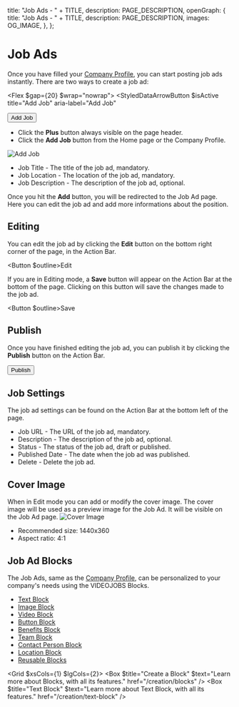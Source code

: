 
  title: "Job Ads - " + TITLE,
  description: PAGE_DESCRIPTION,
  openGraph: {
    title: "Job Ads - " + TITLE,
    description: PAGE_DESCRIPTION,
    images: OG_IMAGE,
  },
};

# Job Ads 
Once you have filled your [Company Profile](/company-profile), you can start posting job ads instantly. There are two ways to create a job ad:

<Flex $gap={20} $wrap="nowrap">
  <StyledDataArrowButton
    $isActive
    title="Add Job"
    aria-label="Add Job"
  >
   <StyledDataUserAvatar className="avatar">
      <Icon name="Plus" />
    </StyledDataUserAvatar>
  </StyledDataArrowButton>
  <Button $outline><Icon name="Plus" className="icon" />Add Job</Button>
</Flex>

- Click the **Plus** button always visible on the page header.
- Click the **Add Job** button from the Home page or the Company Profile.

![Add Job](/4-job-ads/add-job.jpg)

- Job Title - The title of the job ad, mandatory.
- Job Location - The location of the job ad, mandatory.
- Job Description - The description of the job ad, optional.

Once you hit the **Add** button, you will be redirected to the Job Ad page. Here you can edit the job ad and add more informations about the position.

## Editing

You can edit the job ad by clicking the **Edit** button on the bottom right corner of the page, in the Action Bar.

<Button $outline><Icon name="SquarePen" className="icon" />Edit</Button>

If you are in Editing mode, a **Save** button will appear on the Action Bar at the bottom of the page. Clicking on this button will save the changes made to the job ad.

<Button $outline><Icon name="Save" className="icon" />Save</Button>

## Publish

Once you have finished editing the job ad, you can publish it by clicking the **Publish** button on the Action Bar.

<Button>Publish</Button>

## Job Settings

The job ad settings can be found on the Action Bar at the bottom left of the page.

<StyledDataDropdownButton>
  <Icon name="Settings" />
</StyledDataDropdownButton>

- Job URL - The URL of the job ad, mandatory.
- Description - The description of the job ad, optional.
- Status - The status of the job ad, draft or published.
- Published Date - The date when the job ad was published.
- Delete - Delete the job ad.

 ## Cover Image
 When in Edit mode you can add or modify the cover image. The cover image will be used as a preview image for the Job Ad. It will be visible on the Job Ad page.
![Cover Image](/3-company-profile/cover.jpg)

- Recommended size: 1440x360
- Aspect ratio: 4:1

 ## Job Ad Blocks

 The Job Ads, same as the [Company Profile](/company-profile), can be personalized to your company's needs using the VIDEOJOBS Blocks.

 - [Text Block](/creation/text-block)
 - [Image Block](/creation/image-block)
 - [Video Block](/creation/video-block)
 - [Button Block](/creation/button-block)
 - [Benefits Block](/creation/benefits-block)
 - [Team Block](/creation/team-block)
 - [Contact Person Block](/creation/contact-person-block)
 - [Location Block](/creation/location-block)
 - [Reusable Blocks](/creation/reusable-blocks)

<Grid $xsCols={1} $lgCols={2}>
  <Box $title="Create a Block" $text="Learn more about Blocks, with all its features." href="/creation/blocks" />
  <Box $title="Text Block" $text="Learn more about Text Block, with all its features." href="/creation/text-block" />
</Grid>
